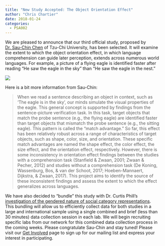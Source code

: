 ```yaml
---
title: "New Study Accepted: The Object Orientation Effect"
author: "Chris Chartier"
date: 2018-01-24
categories:
  - PSA002
---
```


We are pleased to announce that our third official study, proposed by
[Dr. Sau-Chin Chen](http://scchen.com/en/){target="_blank"} of Tzu-Chi
University, has been selected. It will examine the extent to which the
object orientation effect, in which language comprehension can guide
later perception, extends across numerous world languages. For example,
a picture of a flying eagle is identified faster after reading "He saw
the eagle in the sky" than "He saw the eagle in the nest." 

![](images/aguila-picture-eagle-bald-american-bald-eagle-44.jpg) 

Here is a bit more information from Sau-Chin:

> When we read a sentence describing an object in context, such as 'The
> eagle is in the sky', our minds simulate the visual properties of the
> eagle. This general concept is supported by findings from the
> sentence-picture verification task. In this task, target objects that
> match the probe sentence (e.g., the flying eagle) are identified
> faster than target objects that mismatch the probe sentence (e.g., the
> sitting eagle). This pattern is called the "match advantage." So far,
> this effect has been relatively robust across a range of
> characteristics of target objects, such as shape, color, size, and
> orientation. These specific match advantages are named the shape
> effect, the color effect, the size effect, and the orientation effect,
> respectively. However, there is some inconsistency in orientation
> effect findings between the studies with a comprehension task
> (Stanfield & Zwaan, 2001; Zwaan & Pecher, 2012) and studies without a
> comprehension task (De Koning, Wassenburg, Bos, & van der Schoot,
> 2017; Hoeben-Mannaert, Dijkstra, & Zwaan, 2017). This project aims to
> identify the source of these inconsistent findings and assess the
> extent to which the effect generalizes across languages.

We have also decided to "bundle" this study with Dr. Curtis Phill's
[investigation of the gendered nature of social category
representations](2017-12-05_accepted-for-2018-gendered-social-category-representations/){target="_blank"}.
This bundling will allow us to efficiently collect data for both studies
in a large and international sample using a single combined and brief
(less than 30 minutes) data collection session in each lab. We will
begin recruiting specific labs from our network for this combined data
collection process in the coming weeks. Please congratulate Sau-Chin and
stay tuned! Please visit our [Get
Involved](https://psysciacc.org/get-involved/){target="_blank"} page to
sign up for our mailing list and express your interest in participating.

